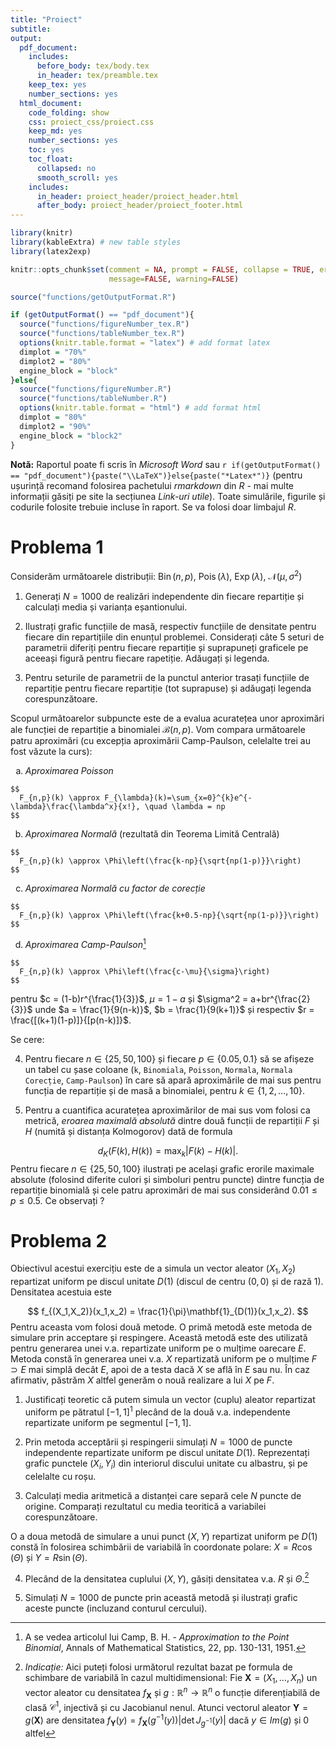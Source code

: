 ```yaml
---
title: "Proiect"
subtitle: 
output:
  pdf_document:
    includes:
      before_body: tex/body.tex
      in_header: tex/preamble.tex
    keep_tex: yes
    number_sections: yes
  html_document:
    code_folding: show
    css: proiect_css/proiect.css
    keep_md: yes
    number_sections: yes
    toc: yes
    toc_float:
      collapsed: no
      smooth_scroll: yes
    includes:
      in_header: proiect_header/proiect_header.html
      after_body: proiect_header/proiect_footer.html
---
```


<script>
$(document).ready(function ()  {

    // move toc-ignore selectors from section div to header
    $('div.section.toc-ignore')
        .removeClass('toc-ignore')
        .children('h1,h2,h3,h4,h5').addClass('toc-ignore');

    // establish options
    var options = {
      selectors: "h1,h2,h3",
      theme: "bootstrap3",
      context: '.toc-content',
      hashGenerator: function (text) {
        return text.replace(/[.\\/?&!#<>]/g, '').replace(/\s/g, '_').toLowerCase();
      },
      ignoreSelector: ".toc-ignore",
      scrollTo: 60
    };
    options.showAndHide = false;
    options.smoothScroll = true;

    // tocify
    var toc = $("#TOC").tocify(options).data("toc-tocify");
});
</script>

```r
library(knitr)
library(kableExtra) # new table styles
library(latex2exp)

knitr::opts_chunk$set(comment = NA, prompt = FALSE, collapse = TRUE, error = TRUE, fig.align = 'center',
                      message=FALSE, warning=FALSE)

source("functions/getOutputFormat.R")

if (getOutputFormat() == "pdf_document"){
  source("functions/figureNumber_tex.R")
  source("functions/tableNumber_tex.R")
  options(knitr.table.format = "latex") # add format latex 
  dimplot = "70%"
  dimplot2 = "80%"
  engine_block = "block"
}else{
  source("functions/figureNumber.R")
  source("functions/tableNumber.R")
  options(knitr.table.format = "html") # add format html 
  dimplot = "80%"
  dimplot2 = "90%"
  engine_block = "block2"
}

```

**Notă:** Raportul poate fi scris în *Microsoft Word* sau `r if(getOutputFormat() == "pdf_document"){paste("\\LaTeX")}else{paste("*Latex*")}` (pentru ușurință recomand folosirea pachetului *rmarkdown* din *R* - mai multe informații găsiți pe site la secțiunea *Link-uri utile*). Toate simulările, figurile și codurile folosite trebuie incluse în raport. Se va folosi doar limbajul *R*.

# Problema 1

Considerăm următoarele distribuții: $\operatorname{Bin}(n,p)$, $\operatorname{Pois}(\lambda)$, $\operatorname{Exp}(\lambda)$, $\mathcal{N}(\mu, \sigma^2)$

  1. Generați $N=1000$ de realizări independente din fiecare repartiție și calculați media și varianța eșantionului.
  
  2. Ilustrați grafic funcțiile de masă, respectiv funcțiile de densitate pentru fiecare din repartițiile din enunțul problemei. Considerați câte $5$ seturi de parametrii diferiți pentru fiecare repartiție și suprapuneți graficele pe aceeași figură pentru fiecare rapetiție. Adăugați și legenda.
  
  3. Pentru seturile de parametrii de la punctul anterior trasați funcțiile de repartiție pentru fiecare repartiție (tot suprapuse) și adăugați legenda corespunzătoare.
  
Scopul următoarelor subpuncte este de a evalua acuratețea unor aproximări ale funcției de repartiție a binomialei $\mathcal{B}(n,p)$. Vom compara următoarele patru aproximări (cu excepția aproximării Camp-Paulson, celelalte trei au fost văzute la curs):

  a) *Aproximarea Poisson*
  
    $$
      F_{n,p}(k) \approx F_{\lambda}(k)=\sum_{x=0}^{k}e^{-\lambda}\frac{\lambda^x}{x!}, \quad \lambda = np
    $$
    
  b) *Aproximarea Normală* (rezultată din Teorema Limită Centrală)
  
    $$
      F_{n,p}(k) \approx \Phi\left(\frac{k-np}{\sqrt{np(1-p)}}\right)
    $$
    
  c) *Aproximarea Normală cu factor de corecție* 
  
    $$
      F_{n,p}(k) \approx \Phi\left(\frac{k+0.5-np}{\sqrt{np(1-p)}}\right)
    $$
    
  d) *Aproximarea Camp-Paulson*^[A se vedea articolul lui Camp, B. H. - *Approximation to the Point Binomial*, Annals of Mathematical Statistics, 22, pp. 130-131, 1951.]
  
    $$
      F_{n,p}(k) \approx \Phi\left(\frac{c-\mu}{\sigma}\right)
    $$

pentru $c = (1-b)r^{\frac{1}{3}}$, $\mu = 1-a$ și $\sigma^2 = a+br^{\frac{2}{3}}$ unde $a = \frac{1}{9(n-k)}$, $b = \frac{1}{9(k+1)}$ și respectiv $r = \frac{[(k+1)(1-p)]}{[p(n-k)]}$.

Se cere:

  4. Pentru fiecare $n\in\{25, 50, 100\}$ și fiecare $p\in\{0.05, 0.1\}$ să se afișeze un tabel cu șase coloane (`k`, `Binomiala`, `Poisson`, `Normala`, `Normala Corecție`, `Camp-Paulson`) în care să apară aproximările de mai sus pentru funcția de repartiție și de masă a binomialei, pentru $k\in\{1,2,\ldots, 10\}$. 
  
  5. Pentru a cuantifica acuratețea aproximărilor de mai sus vom folosi ca metrică, *eroarea maximală absolută* dintre două funcții de repartiții $F$ și $H$ (numită și distanța Kolmogorov) dată de formula
  
  $$
    d_K(F(k), H(k)) = \max_{k}\left|F(k) - H(k)\right|.
  $$
Pentru fiecare $n\in\{25, 50, 100\}$ ilustrați pe același grafic erorile maximale absolute (folosind diferite culori și simboluri pentru puncte) dintre funcția de repartiție binomială și cele patru aproximări de mai sus considerând $0.01\leq p\leq 0.5$. Ce observați ?

# Problema 2

Obiectivul acestui exercițiu este de a simula un vector aleator $(X_1,X_2)$ repartizat uniform pe discul unitate $D(1)$ (discul de centru $(0,0)$ și de rază $1$).  Densitatea acestuia este 

$$
f_{(X_1,X_2)}(x_1,x_2) = \frac{1}{\pi}\mathbf{1}_{D(1)}(x_1,x_2).
$$
Pentru aceasta vom folosi două metode. O primă metodă este metoda de simulare prin acceptare și respingere. Această metodă este des utilizată pentru generarea unei v.a. repartizate uniform pe o mulțime oarecare $E$. Metoda constă în generarea unei v.a. $X$ repartizată uniform pe o mulțime $F\supset E$ mai simplă decât $E$, apoi de a testa dacă $X$ se află în $E$ sau nu. În caz afirmativ, păstrăm $X$ altfel generăm o nouă realizare a lui $X$ pe $F$. 

  1. Justificați teoretic că putem simula un vector (cuplu) aleator repartizat uniform pe pătratul $[-1,1]^1$ plecând de la două v.a. independente repartizate uniform pe segmentul $[-1,1]$.

  2. Prin metoda acceptării și respingerii simulați $N=1000$ de puncte independente repartizate uniform pe discul unitate $D(1)$. Reprezentați grafic punctele $(X_i,Y_i)$ din interiorul discului unitate cu albastru, și pe celelalte cu roșu. 
  
  3. Calculați media aritmetică a distanței care separă cele $N$ puncte de origine. Comparați rezultatul cu media teoritică a variabilei corespunzătoare.
  
O a doua metodă de simulare a unui punct $(X,Y)$ repartizat uniform pe $D(1)$ constă în folosirea schimbării de variabilă în coordonate polare: $X=R\cos(\Theta)$ și $Y=R\sin(\Theta)$. 

  4. Plecând de la densitatea cuplului $(X,Y)$, găsiți densitatea v.a. $R$ și $\Theta$.^[*Indicație:* Aici puteți folosi următorul rezultat bazat pe formula de schimbare de variabilă în cazul multidimensional: Fie $\textbf{X}=(X_1, \ldots, X_n)$ un vector aleator cu densitatea $f_{\textbf{X}}$ și $g:\mathbb{R}^n\to\mathbb{R}^n$ o funcție diferențiabilă de clasă $\mathcal{C}^1$, injectivă și cu Jacobianul nenul. Atunci vectorul aleator $\textbf{Y}=g(\textbf{X})$ are densitatea $f_{\textbf{Y}}(y) = f_{\textbf{X}}\left(g^{-1}(y)\right)\left|\det J_{g^{-1}}(y)\right|$ dacă $y\in Im(g)$ și $0$ altfel] 
  
  5. Simulați $N=1000$ de puncte prin această metodă și ilustrați grafic aceste puncte (incluzand conturul cercului).

